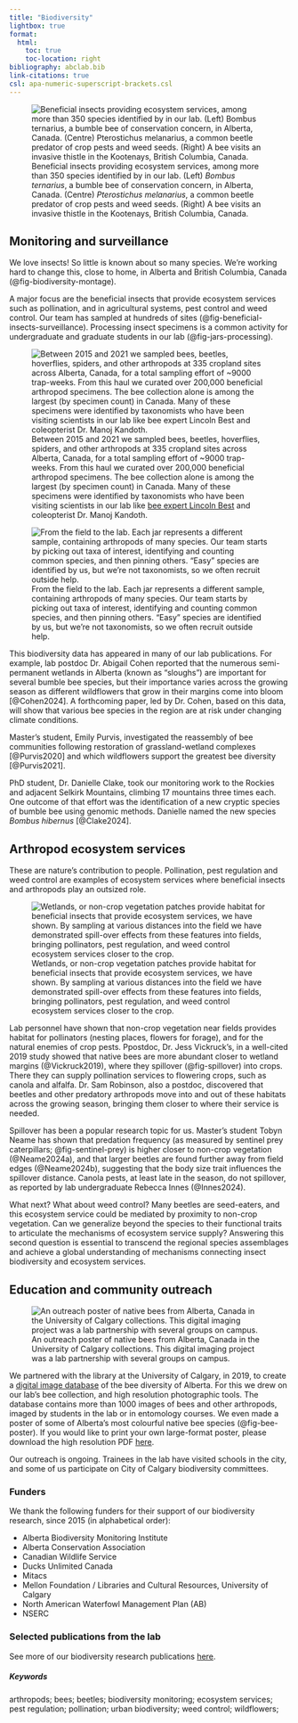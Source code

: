 ```yaml
---
title: "Biodiversity"         
lightbox: true
format:
  html:
    toc: true      
    toc-location: right
bibliography: abclab.bib
link-citations: true
csl: apa-numeric-superscript-brackets.csl
---
```


![Beneficial insects providing ecosystem services, among more than 350 species identified by in our lab. (Left) *Bombus ternarius*, a bumble bee of conservation concern, in Alberta, Canada. (Centre) *Pterostichus melanarius*, a common beetle predator of crop pests and weed seeds. (Right) A bee visits an invasive thistle in the Kootenays, British Columbia, Canada.](images/biodiversity_montage.png){#fig-biodiversity-montage}

## Monitoring and surveillance

We love insects! So little is known about so many species. We're working hard to change this, close to home, in Alberta and British Columbia, Canada (@fig-biodiversity-montage). 

A major focus are the beneficial insects that provide ecosystem services such as pollination, and in agricultural systems, pest control and weed control. Our team has sampled at hundreds of sites (@fig-beneficial-insects-surveillance). Processing insect specimens is a common activity for undergraduate and graduate students in our lab (@fig-jars-processing).

![Between 2015 and 2021 we sampled bees, beetles, hoverflies, spiders, and other arthropods at 335 cropland sites across Alberta, Canada, for a total sampling effort of ~9000 trap-weeks. From this haul we curated over 200,000 beneficial arthropod specimens. The bee collection alone is among the largest (by specimen count) in Canada. Many of these specimens were identified by taxonomists who have been visiting scientists in our lab like [bee expert Lincoln Best](https://extension.oregonstate.edu/people/lincoln-best) and coleopterist Dr. Manoj Kandoth.](images/fig_beneficial-insects-surveillance.png){#fig-beneficial-insects-surveillance}

::: {.column-margin}
![From the field to the lab. Each jar represents a different sample, containing arthropods of many species. Our team starts by picking out taxa of interest,  identifying and counting common species, and then pinning others. "Easy" species are identified by us, but we're not taxonomists, so we often recruit outside help.](images/fig-jars-processing.png){#fig-jars-processing}
:::
This biodiversity data has appeared in many of our lab publications. For example, lab postdoc Dr. Abigail Cohen reported that the numerous semi-permanent wetlands in Alberta (known as "sloughs") are important for several bumble bee species, but their importance varies across the growing season as different wildflowers that grow in their margins come into bloom [@Cohen2024].  A forthcoming paper, led by Dr. Cohen, based on this data, will show that various bee species in the region are at risk under changing climate conditions. 

Master's student, Emily Purvis, investigated the reassembly of bee communities following restoration of grassland-wetland complexes [@Purvis2020] and which wildflowers support the greatest bee diversity [@Purvis2021].

PhD student, Dr. Danielle Clake, took our monitoring work to the Rockies and adjacent Selkirk Mountains, climbing 17 mountains three times each. One outcome of that effort was the identification of a new cryptic species of bumble bee using genomic methods. Danielle named the new species *Bombus hibernus* [@Clake2024].

## Arthropod ecosystem services

::: {.callout-tip icon="false" title="What are ecosystem services?"}
These are nature's contribution to people.  Pollination, pest regulation and weed control are examples of ecosystem services where beneficial insects and arthropods play an outsized role.
:::

::: {.column-margin}
![Wetlands, or non-crop vegetation patches provide habitat for beneficial insects that provide ecosystem services, we have shown. By sampling at various distances into the field we have demonstrated spill-over effects from these features into fields, bringing pollinators, pest regulation, and weed control ecosystem services closer to the crop.](images/fig-spillover.png){#fig-spillover}
:::

Lab personnel have shown that non-crop vegetation near fields provides habitat for pollinators (nesting places, flowers for forage), and for the natural enemies of crop pests. Ppostdoc, Dr. Jess Vickruck's, in a well-cited 2019 study showed that native bees are more abundant closer to wetland margins (@Vickruck2019), where they spillover (@fig-spillover) into crops. There they can supply pollination services to flowering crops, such as canola and alfalfa. Dr. Sam Robinson, also a postdoc, discovered that beetles and other predatory arthropods move into and out of these habitats across the growing season, bringing them closer to where their service is needed.

Spillover has been a popular research topic for us. Master's student Tobyn Neame has shown that predation frequency (as measured by sentinel prey caterpillars; @fig-sentinel-prey) is higher closer to non-crop vegetation (@Neame2024a), and that larger beetles are found further away from field edges (@Neame2024b), suggesting that the body size trait influences the spillover distance. Canola pests, at least late in the season, do not spillover, as reported by lab undergraduate Rebecca Innes (@Innes2024).

[What next?]{.textual-bold} What about weed control? Many beetles are seed-eaters, and this ecosystem service could be mediated by proximity to non-crop vegetation. Can we generalize beyond the species to their functional traits to articulate the mechanisms of ecosystem service supply? Answering this second question is essential to transcend the regional species assemblages and achieve a global understanding of mechanisms connecting insect biodiversity and ecosystem services.

## Education and community outreach

::: {.column-margin}
![An outreach poster of native bees from Alberta, Canada in the University of Calgary collections. This digital imaging project was a lab partnership with several groups on campus.](images/fig-bee-poster.png){#fig-bee-poster}
:::

We partnered with the library at the University of Calgary, in 2019, to create a [digital image database](https://digitalcollections.ucalgary.ca/Browse/Collections/Invertebrates/Alberta-Native-Bees){target="_blank"} of the bee diversity of Alberta. For this we drew on our lab's bee collection, and high resolution photographic tools. The database contains more than 1000 images of bees and other arthropods, imaged by students in the lab or in entomology courses. We even made a poster of some of Alberta's most colourful native bee species (@fig-bee-poster). If you would like to print your own large-format poster, please download the high resolution PDF [here](BeePoster_UniversityCalgary_2019.pdf){target="_blank"}.

Our outreach is ongoing. Trainees in the lab have visited schools in the city, and some of us participate on City of Calgary biodiversity committees.

### Funders {.unnumbered .unlisted}

We thank the following funders for their support of our biodiversity research, since 2015 (in alphabetical order):

-   Alberta Biodiversity Monitoring Institute
-   Alberta Conservation Association
-   Canadian Wildlife Service
-   Ducks Unlimited Canada
-   Mitacs
-   Mellon Foundation / Libraries and Cultural Resources, University of Calgary
-   North American Waterfowl Management Plan (AB)
-   NSERC

::: ref-section
### Selected publications from the lab {.unnumbered .unlisted}

See more of our biodiversity research publications [here](publications.qmd).

::: {#refs}
:::

##### Keywords {.unnumbered .unlisted}

arthropods; bees; beetles; biodiversity monitoring; ecosystem services; pest regulation; pollination; urban biodiversity; weed control; wildflowers;
:::
